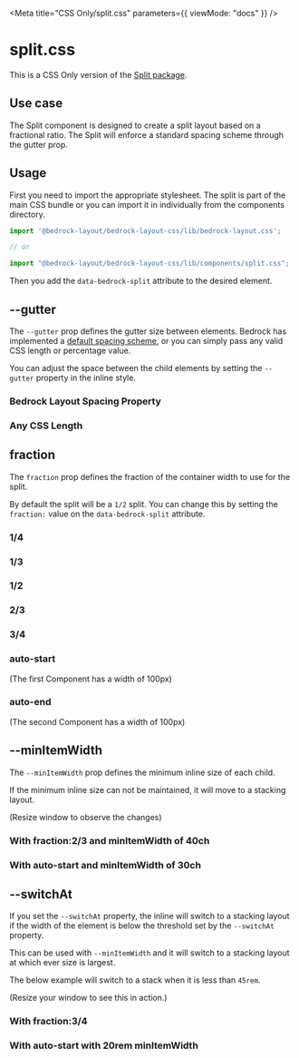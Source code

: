 

<Meta title="CSS Only/split.css" parameters={{ viewMode: "docs" }} />

# split.css

This is a CSS Only version of the [Split package](/?path=/docs/components-split--api).

## Use case

The Split component is designed to create a split layout based on a fractional ratio. The Split will enforce a standard spacing scheme through the gutter prop.

## Usage

First you need to import the appropriate stylesheet. The split is part of the main CSS bundle or you can import it in individually from the components directory.

```javascript
import '@bedrock-layout/bedrock-layout-css/lib/bedrock-layout.css';

// or

import "@bedrock-layout/bedrock-layout-css/lib/components/split.css";
```

Then you add the `data-bedrock-split` attribute to the desired element.

## --gutter

The `--gutter` prop defines the gutter size between elements. Bedrock has implemented a [default spacing scheme](css-only-components-spacing-properties-css--page), or you can simply pass any valid CSS length or percentage value.

You can adjust the space between the child elements by setting the `--gutter` property in the inline style.

<Canvas withSource="open">
  <Story name="--gutter">
    <h3>Bedrock Layout Spacing Property</h3>
    <div data-bedrock-split style={{ "--gutter": "var(--space-md)" }}>
      <Component />
      <Component />
    </div>
    <h3>Any CSS Length</h3>
    <div data-bedrock-split style={{ "--gutter": "2rem" }}>
      <Component />
      <Component />
    </div>
  </Story>
</Canvas>

## fraction

The `fraction` prop defines the fraction of the container width to use for the split.

By default the split will be a `1/2` split. You can change this by setting the `fraction:` value on the `data-bedrock-split` attribute.

<Canvas withSource="open">
  <Story name="fraction">
    <h3>1/4</h3>
    <div data-bedrock-split="fraction:1/4" style={{ "--gutter": "1rem" }}>
      <Component />
      <Component />
    </div>
    <h3>1/3</h3>
    <div data-bedrock-split="fraction:1/3" style={{ "--gutter": "1rem" }}>
      <Component />
      <Component />
    </div>
    <h3>1/2</h3>
    <div data-bedrock-split="fraction:1/2" style={{ "--gutter": "1rem" }}>
      <Component />
      <Component />
    </div>
    <h3>2/3</h3>
    <div data-bedrock-split="fraction:2/3" style={{ "--gutter": "1rem" }}>
      <Component />
      <Component />
    </div>
    <h3>3/4</h3>
    <div data-bedrock-split="fraction:3/4" style={{ "--gutter": "1rem" }}>
      <Component />
      <Component />
    </div>
    <h3>auto-start</h3>
    <p>(The first Component has a width of 100px)</p>
    <div
      data-bedrock-split="fraction:auto-start"
      style={{ "--gutter": "1rem" }}
    >
      <Component />
      <Component />
    </div>
    <h3>auto-end</h3>
    <p>(The second Component has a width of 100px)</p>
    <div data-bedrock-split="fraction:auto-end" style={{ "--gutter": "1rem" }}>
      <Component />
      <Component />
    </div>
  </Story>
</Canvas>

## --minItemWidth

The `--minItemWidth` prop defines the minimum inline size of each child.

If the minimum inline size can not be maintained, it will move to a stacking layout.

(Resize window to observe the changes)

<Canvas withSource="open">
  <Story name="--minItemWidth">
    <h3>With fraction:2/3 and minItemWidth of 40ch</h3>
    <div
      data-bedrock-split="fraction:2/3"
      style={{ "--gutter": "var(--space-md)", "--minItemWidth": "40ch" }}
    >
      <Component />
      <Component />
    </div>
    <h3>With auto-start and minItemWidth of 30ch</h3>
    <div
      data-bedrock-split="fraction:auto-start"
      style={{ "--gutter": "var(--space-md)", "--minItemWidth": "30ch" }}
    >
      <Component />
      <Component />
    </div>
  </Story>
</Canvas>

## --switchAt

If you set the `--switchAt` property, the inline will switch to a stacking layout if the width of the element is below the threshold set by the `--switchAt` property.

This can be used with `--minItemWidth` and it will switch to a stacking layout at which ever size is largest.

The below example will switch to a stack when it is less than `45rem`.

(Resize your window to see this in action.)

<Canvas withSource="open">
  <Story name="--switchAt">
    <h3>With fraction:3/4</h3>
    <div
      data-bedrock-split="fraction:2/3"
      style={{ "--gutter": "var(--space-md)", "--switchAt": "45rem" }}
    >
      <Component />
      <Component />
    </div>
    <h3>With auto-start with 20rem minItemWidth</h3>
    <div
      data-bedrock-split="fraction:auto-start"
      style={{
        "--gutter": "var(--space-md)",
        "--minItemWidth": "20rem",
        "--switchAt": "45rem",
      }}
    >
      <Component />
      <Component />
    </div>
  </Story>
</Canvas>
